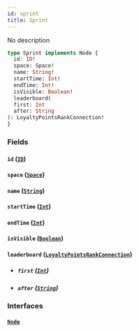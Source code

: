 ```yaml
---
id: sprint
title: Sprint
---
```



No description

```graphql
type Sprint implements Node {
  id: ID!
  space: Space!
  name: String!
  startTime: Int!
  endTime: Int!
  isVisible: Boolean!
  leaderboard(
  first: Int
  after: String
): LoyaltyPointsRankConnection!
}
```


### Fields

#### `id` ([`ID`](../../references/scalars/id))




#### `space` ([`Space`](../../references/objects/space))




#### `name` ([`String`](../../references/scalars/string))




#### `startTime` ([`Int`](../../references/scalars/int))




#### `endTime` ([`Int`](../../references/scalars/int))




#### `isVisible` ([`Boolean`](../../references/scalars/boolean))




#### `leaderboard` ([`LoyaltyPointsRankConnection`](../../references/objects/loyalty-points-rank-connection))


- ##### `first` ([`Int`](../../references/scalars/int))




- ##### `after` ([`String`](../../references/scalars/string))




### Interfaces

#### [`Node`](../../references/interfaces/node) 






